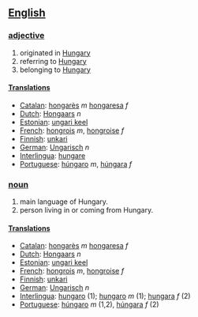 ==[[English]]==
===[[adjective]]===
#originated in [[Hungary]]
#referring to [[Hungary]]
#belonging to [[Hungary]]
====[[Translation]]s====
*[[Catalan]]: [[hongarès]] ''m'' [[hongaresa]] ''f''
*[[Dutch]]: [[Hongaars]] ''n''
*[[Estonian]]: [[ungari keel]]
*[[French]]: [[hongrois]] ''m'', [[hongroise]] ''f''
*[[Finnish]]: [[unkari]]
*[[German]]: [[Ungarisch]] ''n''
*[[Interlingua]]: [[hungare]]
*[[Portuguese]]: [[húngaro]] ''m'', [[húngara]] ''f''
===[[noun]]===
#main language of Hungary.
#person living in or coming from Hungary.
====[[Translation]]s====
*[[Catalan]]: [[hongarès]] ''m'' [[hongaresa]] ''f''
*[[Dutch]]: [[Hongaars]] ''n''
*[[Estonian]]: [[ungari keel]]
*[[French]]: [[hongrois]] ''m'', [[hongroise]] ''f''
*[[Finnish]]: [[unkari]]
*[[German]]: [[Ungarisch]] ''n''
*[[Interlingua]]: [[hungaro]] (1); [[hungaro]] ''m'' (1); [[hungara]] ''f'' (2)
*[[Portuguese]]: [[húngaro]] ''m'' (1,2), [[húngara]] ''f'' (2)